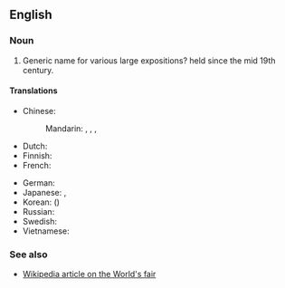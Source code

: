 ==English==

===Noun===
<!-- proper noun?? -->
{{infl|en|noun}}
# Generic name for various large expositions? held since the mid 19th century.

====Translations====
{{trans-top|a regular international exposition}}
* Chinese:
*: Mandarin: {{t|zh|世博會|sc=Hani}},  {{t|zh|世博会|tr=shìbó-huì|sc=Hani}},  {{t|zh|世界博覽會|sc=Hani}},  {{t|zh|世界博览会|tr=shìjìe bólǎnhuì|sc=Hani}}
* Dutch: {{t|nl|wereldtentoonstelling}}
* Finnish: {{t-|fi|maailmannäyttely}}
* French: {{t|fr|Exposition universelle|f}} <!-- note: capital letter to the first word but not the second -->
{{trans-mid}}
* German: {{t|de|Weltausstellung|f}}
* Japanese: {{t|ja|国際博覧会|tr=こくさいはくらんかい, kokusai hakurankai|sc=Jpan}}, {{t|ja|世界博覧会|tr=せかいはくらんかい, sekai hakurankai|sc=Jpan}}
* Korean: {{t|ko|세계 박람회|tr=segye baglamhoe|sc=Kore}} ({{t|ko|世界博覽會|sc=Kore}})
* Russian: {{t|ru|всемирная выставка|f|tr=vsemírnaja výstavka|sc=Cyrl}}
* Swedish: {{t|sv|världsutställning}}
* Vietnamese: {{t|vi|triển lãm Thế giới}}
{{trans-bottom}}

===See also===
*[[w:World's fair|Wikipedia article on the World's fair]]<!-- not sure what term/capitalization is better here -->